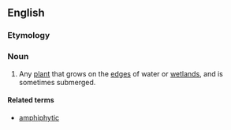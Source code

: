 ==English==
{{wikipedia|Aquatic plant}}

===Etymology===
{{confix|en|amphi|phyte|t1=near|t2=flower}}

===Noun===
{{en-noun}}

# {{lb|en|botany}} Any [[plant]] that grows on the [[edge]]s of water or [[wetland]]s, and is sometimes submerged.

====Related terms====
* [[amphiphytic]]